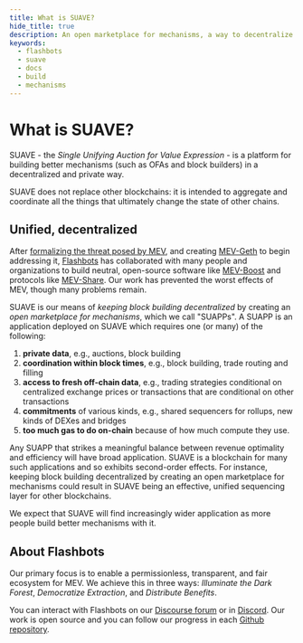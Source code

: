 ```yaml
---
title: What is SUAVE?
hide_title: true
description: An open marketplace for mechanisms, a way to decentralize block building, and a general-purpose coordination solution.
keywords:
  - flashbots
  - suave
  - docs
  - build
  - mechanisms
---
```


# What is SUAVE?

SUAVE - the *Single Unifying Auction for Value Expression* - is a platform for building better mechanisms (such as OFAs and block builders) in a decentralized and private way. 

SUAVE does not replace other blockchains: it is intended to aggregate and coordinate all the things that ultimately change the state of other chains.

## Unified, decentralized

After [formalizing the threat posed by MEV](https://arxiv.org/pdf/1904.05234.pdf), and creating [MEV-Geth](https://github.com/flashbots/mev-geth) to begin addressing it, [Flashbots](https://medium.com/flashbots/frontrunning-the-mev-crisis-40629a613752﻿) has collaborated with many people and organizations to build neutral, open-source software like [MEV-Boost](https://github.com/flashbots/mev-boost) and protocols like [MEV-Share](https://github.com/flashbots/MEV-Share). Our work has prevented the worst effects of MEV, though many problems remain.

SUAVE is our means of _keeping block building decentralized_ by creating an _open marketplace for mechanisms_, which we call "SUAPPs". A SUAPP is an application deployed on SUAVE which requires one (or many) of the following:

1. **private data**, e.g., auctions, block building
2. **coordination within block times**, e.g., block building, trade routing and filling
3. **access to fresh off-chain data**, e.g., trading strategies conditional on centralized exchange prices or transactions that are conditional on other transactions
4. **commitments** of various kinds, e.g., shared sequencers for rollups, new kinds of DEXes and bridges
5. **too much gas to do on-chain** because of how much compute they use.

Any SUAPP that strikes a meaningful balance between revenue optimality and efficiency will have broad application. SUAVE is a blockchain for many such applications and so exhibits second-order effects. For instance, keeping block building decentralized by creating an open marketplace for mechanisms could result in SUAVE being an effective, unified sequencing layer for other blockchains. 

We expect that SUAVE will find increasingly wider application as more people build better mechanisms with it.

## About Flashbots

Our primary focus is to enable a permissionless, transparent, and fair ecosystem for MEV. We achieve this in three ways: _Illuminate the Dark Forest_, _Democratize Extraction_, and _Distribute Benefits_.

You can interact with Flashbots on our [Discourse forum](https://collective.flashbots.net/) or in [Discord](https://discord.gg/7hvTycdNcK). Our work is open source and you can follow our progress in each [Github repository](https://github.com/flashbots/).